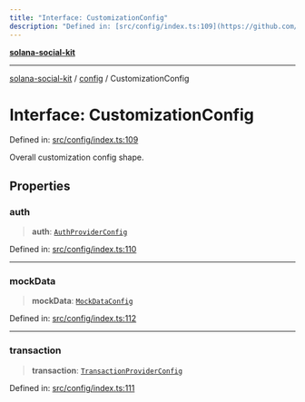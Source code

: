 ```yaml
---
title: "Interface: CustomizationConfig"
description: "Defined in: [src/config/index.ts:109](https://github.com/SendArcade/solana-app-kit/blob/bd4b3556b8f469c27ebb06f4df65b3a36b43ba3b/src/config/index.ts#L109)"
---
```


[**solana-social-kit**](../../README.mdx)

***

[solana-social-kit](../../README.mdx) / [config](../README.mdx) / CustomizationConfig

# Interface: CustomizationConfig

Defined in: [src/config/index.ts:109](https://github.com/SendArcade/solana-app-kit/blob/bd4b3556b8f469c27ebb06f4df65b3a36b43ba3b/src/config/index.ts#L109)

Overall customization config shape.

## Properties

### auth

> **auth**: [`AuthProviderConfig`](AuthProviderConfig.mdx)

Defined in: [src/config/index.ts:110](https://github.com/SendArcade/solana-app-kit/blob/bd4b3556b8f469c27ebb06f4df65b3a36b43ba3b/src/config/index.ts#L110)

***

### mockData

> **mockData**: [`MockDataConfig`](MockDataConfig.mdx)

Defined in: [src/config/index.ts:112](https://github.com/SendArcade/solana-app-kit/blob/bd4b3556b8f469c27ebb06f4df65b3a36b43ba3b/src/config/index.ts#L112)

***

### transaction

> **transaction**: [`TransactionProviderConfig`](TransactionProviderConfig.mdx)

Defined in: [src/config/index.ts:111](https://github.com/SendArcade/solana-app-kit/blob/bd4b3556b8f469c27ebb06f4df65b3a36b43ba3b/src/config/index.ts#L111)
